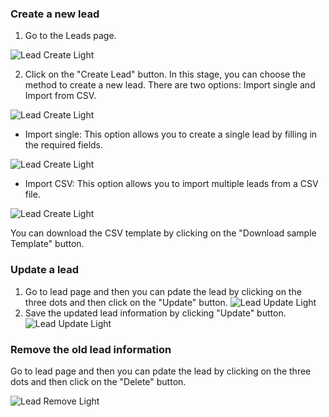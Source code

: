 ### Create a new lead

1. Go to the Leads page.

<img
  className="ml-16 block rounded-2xl shadow-lg"
  src="/images/lead-create-001.png"
  alt="Lead Create Light"
/>

2. Click on the "Create Lead" button. In this stage, you can choose the method to create a new lead. There are two options: Import single and Import from CSV.

<img
  className="ml-16 block rounded-2xl shadow-lg"
  src="/images/lead-create-002.png"
  alt="Lead Create Light"
/>

- Import single: This option allows you to create a single lead by filling in the required fields.

<img
  className="ml-16 block rounded-2xl shadow-lg"
  src="/images/lead-create-003.png"
  alt="Lead Create Light"
/>

- Import CSV: This option allows you to import multiple leads from a CSV file.

<img
  className="ml-16 block rounded-2xl shadow-lg"
  src="/images/lead-create-004-csv.png"
  alt="Lead Create Light"
/>

You can download the CSV template by clicking on the "Download sample Template" button.

### Update a lead

1. Go to lead page and then you can pdate the lead by clicking on the three dots and then click on the "Update" button.
   <img
     className="ml-16 block rounded-2xl shadow-lg"
     src="/images/lead-update-001.png"
     alt="Lead Update Light"
   />
2. Save the updated lead information by clicking "Update" button.
   <img
     className="ml-16 block rounded-2xl shadow-lg"
     src="/images/lead-update-002.png"
     alt="Lead Update Light"
   />

### Remove the old lead information

Go to lead page and then you can pdate the lead by clicking on the three dots and then click on the "Delete" button.

<img
  className="ml-16 block rounded-2xl shadow-lg"
  src="/images/lead-delete-001.png"
  alt="Lead Remove Light"
/>
